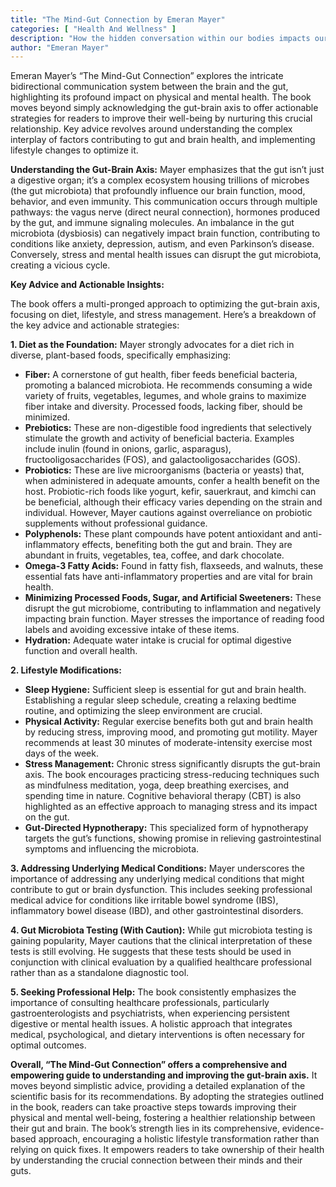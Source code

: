 ```yaml
---
title: "The Mind-Gut Connection by Emeran Mayer"
categories: [ "Health And Wellness" ]
description: "How the hidden conversation within our bodies impacts our health"
author: "Emeran Mayer"
---
```

Emeran Mayer's "The Mind-Gut Connection" explores the intricate bidirectional communication system between the brain and the gut, highlighting its profound impact on physical and mental health.  The book moves beyond simply acknowledging the gut-brain axis to offer actionable strategies for readers to improve their well-being by nurturing this crucial relationship.  Key advice revolves around understanding the complex interplay of factors contributing to gut and brain health, and implementing lifestyle changes to optimize it.

**Understanding the Gut-Brain Axis:** Mayer emphasizes that the gut isn't just a digestive organ; it's a complex ecosystem housing trillions of microbes (the gut microbiota) that profoundly influence our brain function, mood, behavior, and even immunity. This communication occurs through multiple pathways: the vagus nerve (direct neural connection), hormones produced by the gut, and immune signaling molecules.  An imbalance in the gut microbiota (dysbiosis) can negatively impact brain function, contributing to conditions like anxiety, depression, autism, and even Parkinson's disease.  Conversely, stress and mental health issues can disrupt the gut microbiota, creating a vicious cycle.

**Key Advice and Actionable Insights:**

The book offers a multi-pronged approach to optimizing the gut-brain axis, focusing on diet, lifestyle, and stress management.  Here's a breakdown of the key advice and actionable strategies:

**1. Diet as the Foundation:**  Mayer strongly advocates for a diet rich in diverse, plant-based foods, specifically emphasizing:

* **Fiber:**  A cornerstone of gut health, fiber feeds beneficial bacteria, promoting a balanced microbiota.  He recommends consuming a wide variety of fruits, vegetables, legumes, and whole grains to maximize fiber intake and diversity.  Processed foods, lacking fiber, should be minimized.
* **Prebiotics:** These are non-digestible food ingredients that selectively stimulate the growth and activity of beneficial bacteria.  Examples include inulin (found in onions, garlic, asparagus), fructooligosaccharides (FOS), and galactooligosaccharides (GOS).
* **Probiotics:** These are live microorganisms (bacteria or yeasts) that, when administered in adequate amounts, confer a health benefit on the host.  Probiotic-rich foods like yogurt, kefir, sauerkraut, and kimchi can be beneficial, although their efficacy varies depending on the strain and individual.  However, Mayer cautions against overreliance on probiotic supplements without professional guidance.
* **Polyphenols:** These plant compounds have potent antioxidant and anti-inflammatory effects, benefiting both the gut and brain.  They are abundant in fruits, vegetables, tea, coffee, and dark chocolate.
* **Omega-3 Fatty Acids:**  Found in fatty fish, flaxseeds, and walnuts, these essential fats have anti-inflammatory properties and are vital for brain health.
* **Minimizing Processed Foods, Sugar, and Artificial Sweeteners:** These disrupt the gut microbiome, contributing to inflammation and negatively impacting brain function.  Mayer stresses the importance of reading food labels and avoiding excessive intake of these items.
* **Hydration:**  Adequate water intake is crucial for optimal digestive function and overall health.

**2. Lifestyle Modifications:**

* **Sleep Hygiene:**  Sufficient sleep is essential for gut and brain health.  Establishing a regular sleep schedule, creating a relaxing bedtime routine, and optimizing the sleep environment are crucial.
* **Physical Activity:**  Regular exercise benefits both gut and brain health by reducing stress, improving mood, and promoting gut motility.  Mayer recommends at least 30 minutes of moderate-intensity exercise most days of the week.
* **Stress Management:**  Chronic stress significantly disrupts the gut-brain axis.  The book encourages practicing stress-reducing techniques such as mindfulness meditation, yoga, deep breathing exercises, and spending time in nature.  Cognitive behavioral therapy (CBT) is also highlighted as an effective approach to managing stress and its impact on the gut.
* **Gut-Directed Hypnotherapy:** This specialized form of hypnotherapy targets the gut's functions, showing promise in relieving gastrointestinal symptoms and influencing the microbiota.

**3. Addressing Underlying Medical Conditions:**  Mayer underscores the importance of addressing any underlying medical conditions that might contribute to gut or brain dysfunction. This includes seeking professional medical advice for conditions like irritable bowel syndrome (IBS), inflammatory bowel disease (IBD), and other gastrointestinal disorders.

**4. Gut Microbiota Testing (With Caution):**  While gut microbiota testing is gaining popularity, Mayer cautions that the clinical interpretation of these tests is still evolving.  He suggests that these tests should be used in conjunction with clinical evaluation by a qualified healthcare professional rather than as a standalone diagnostic tool.

**5. Seeking Professional Help:**  The book consistently emphasizes the importance of consulting healthcare professionals, particularly gastroenterologists and psychiatrists, when experiencing persistent digestive or mental health issues.  A holistic approach that integrates medical, psychological, and dietary interventions is often necessary for optimal outcomes.

**Overall, "The Mind-Gut Connection" offers a comprehensive and empowering guide to understanding and improving the gut-brain axis.** It moves beyond simplistic advice, providing a detailed explanation of the scientific basis for its recommendations. By adopting the strategies outlined in the book, readers can take proactive steps towards improving their physical and mental well-being, fostering a healthier relationship between their gut and brain.  The book's strength lies in its comprehensive, evidence-based approach, encouraging a holistic lifestyle transformation rather than relying on quick fixes.  It empowers readers to take ownership of their health by understanding the crucial connection between their minds and their guts.

